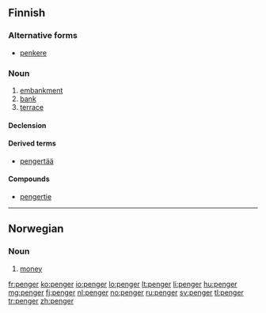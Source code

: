 ==Finnish==

===Alternative forms===
* [[penkere]]

===Noun===
{{fi-noun}}

# [[embankment]]
# [[bank]]
# [[terrace]]

====Declension====
{{fi-decl-askel|pe|ng|nk|er|ä}}

====Derived terms====
* [[pengertää]]

====Compounds====
* [[pengertie]]

----

==Norwegian==

===Noun===
{{head|no|noun|g=p}}

# [[money]]

[[fr:penger]]
[[ko:penger]]
[[io:penger]]
[[lo:penger]]
[[lt:penger]]
[[li:penger]]
[[hu:penger]]
[[mg:penger]]
[[fj:penger]]
[[nl:penger]]
[[no:penger]]
[[ru:penger]]
[[sv:penger]]
[[tl:penger]]
[[tr:penger]]
[[zh:penger]]